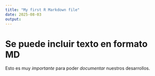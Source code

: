 ```yaml
---
title: "My first R Markdown file"
date: 2025-08-03
output: 
---
```


# Se puede incluir texto en formato MD

Esto es muy _importante_ para poder *documentar* nuestros desarrollos.

~~~

~~~
